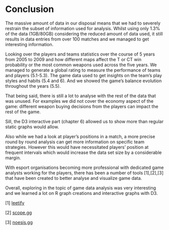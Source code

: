 # Conclusion

The massive amount of data in our disposal means that we had to severely restrain the subset of information used for analysis.
Whilst using only 1.3% of the data (1GB/80GB) considering the reduced amount of data used, it still results in data entries from over 100 matches 
and we managed to get interesting information. 

Looking over the players and teams statistics over the course of 5 years from 2005 to 2009 and how 
different maps affect the T or CT win probability or the most common weapons used across the five years. 
We managed to generate a global rating to measure the performance of teams and players (5.1-5.3). 
The game data used to get insights on the team's play styles and habits (5.4 and 6).
And we showed the game's balance evolution throughout the years (5.5). 

That being said, there is still a lot to analyse with the rest of the data that was unused. For examples we did not cover the economy aspect of the game: different weapon buying decisions from the players can impact the rest of the game. 

Sill, the D3 interactive part (chapter 6) allowed us to show more than regular static graphs would allow.

Also while we had a look at player's positions in a match, a more precise round by round analysis can get more information on specific team strategies. However this would have necessitated players' position at frequent intervals which would increase the data set size by a considerable margin.

With esport organisations becoming more professional with dedicated game analysts working for the players, there has been a number of tools [1],[2],[3] that have been created to better analyse and visualize game data. 

Overall, exploring in the topic of game data analysis was very interesting and we learned a lot on R graph creations and interactive graphs with D3.


[1] [leetify](https://leetify.com/)

[2] [scope.gg](https://scope.gg/)

[3] [noesis.gg](https://www.noesis.gg/)